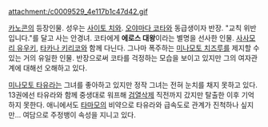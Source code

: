 attachment:/c0009529_4e117b1c47d42.gif

[[카노콘]]의 등장인물. 성우는 [[사이토 치와]]. [[오야마다 코타]]와 동급생이자 반장. "교칙 위반입니다."를 달고 사는 안경녀. 코타에게 '''에로스 대왕'''이라는 별명을 선사한 인물. [[사사모리 유우키]], [[타카나 키리코]]와 함께 다닌다. 그나마 폭주하는 [[미나모토 치즈루]]를 제지할 수 있는 거의 유일한 인물. 반장으로써 코타를 걱정하는 모습을 보이고 있지만 그의 여자관계에 대해선 오해하고 있다. 

[[미나모토 타유라]]는 그녀를 좋아하고 있지만 정작 그녀는 전혀 눈치를 채지 못하고 있다. 13권에선 타유라와 함께 중생대로 워프해 [[검열삭제]] 직전까지 갔지만 탈출한 이후 기억하지 못한다. 애니에서도 [[타마모]]의 비약으로 타유라와 급속도로 관계가 진척하나 싶지만... 여담으로 주정뱅이 속성을 지니고 있다.
